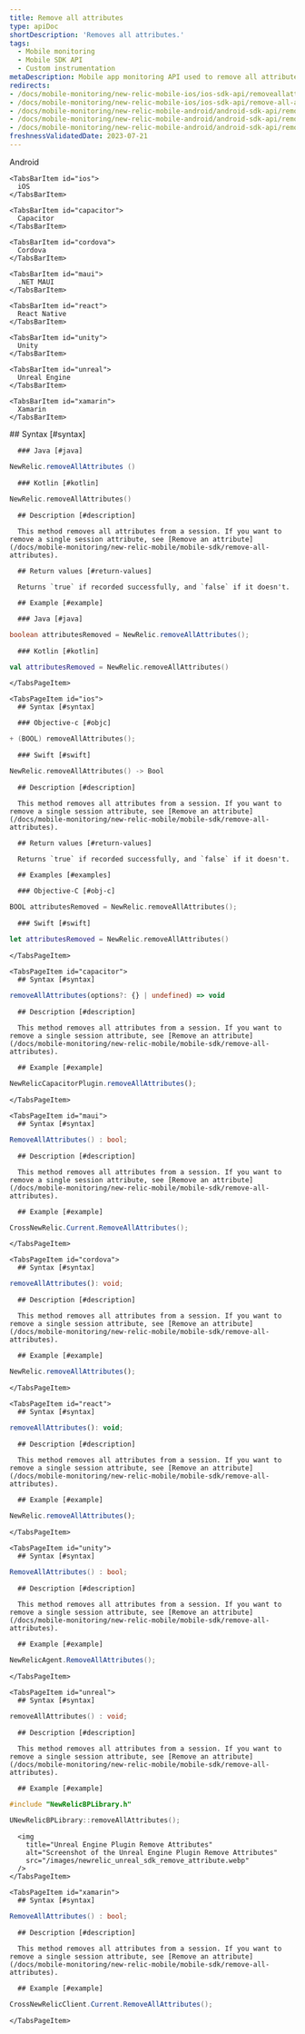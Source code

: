 ```yaml
---
title: Remove all attributes
type: apiDoc
shortDescription: 'Removes all attributes.'
tags:
  - Mobile monitoring
  - Mobile SDK API
  - Custom instrumentation
metaDescription: Mobile app monitoring API used to remove all attributes.
redirects:
- /docs/mobile-monitoring/new-relic-mobile-ios/ios-sdk-api/removeallattributes-ios-sdk-api
- /docs/mobile-monitoring/new-relic-mobile-ios/ios-sdk-api/remove-all-attributes
- /docs/mobile-monitoring/new-relic-mobile-android/android-sdk-api/removeallattributes-android-agent-api
- /docs/mobile-monitoring/new-relic-mobile-android/android-sdk-api/removeallattributes-android-sdk-api
- /docs/mobile-monitoring/new-relic-mobile-android/android-sdk-api/remove-all-attributes
freshnessValidatedDate: 2023-07-21
---
```


<Tabs>
  <TabsBar>
    <TabsBarItem id="android">
      Android
    </TabsBarItem>

    <TabsBarItem id="ios">
      iOS
    </TabsBarItem>

    <TabsBarItem id="capacitor">
      Capacitor
    </TabsBarItem>

    <TabsBarItem id="cordova">
      Cordova
    </TabsBarItem>

    <TabsBarItem id="maui">
      .NET MAUI
    </TabsBarItem>

    <TabsBarItem id="react">
      React Native
    </TabsBarItem>

    <TabsBarItem id="unity">
      Unity
    </TabsBarItem>

    <TabsBarItem id="unreal">
      Unreal Engine
    </TabsBarItem>

    <TabsBarItem id="xamarin">
      Xamarin
    </TabsBarItem>
  </TabsBar>

  <TabsPages>
    <TabsPageItem id="android">
      ## Syntax [#syntax]

      ### Java [#java]

```java
NewRelic.removeAllAttributes ()
```

      ### Kotlin [#kotlin]

```kotlin
NewRelic.removeAllAttributes()
```

      ## Description [#description]

      This method removes all attributes from a session. If you want to remove a single session attribute, see [Remove an attribute](/docs/mobile-monitoring/new-relic-mobile/mobile-sdk/remove-all-attributes).

      ## Return values [#return-values]

      Returns `true` if recorded successfully, and `false` if it doesn't.

      ## Example [#example]

      ### Java [#java]

```java
boolean attributesRemoved = NewRelic.removeAllAttributes();
```

      ### Kotlin [#kotlin]

```kotlin
val attributesRemoved = NewRelic.removeAllAttributes()
```
    </TabsPageItem>

    <TabsPageItem id="ios">
      ## Syntax [#syntax]

      ### Objective-c [#objc]

```objectivec
+ (BOOL) removeAllAttributes();
```

      ### Swift [#swift]

```swift
NewRelic.removeAllAttributes() -> Bool
```

      ## Description [#description]

      This method removes all attributes from a session. If you want to remove a single session attribute, see [Remove an attribute](/docs/mobile-monitoring/new-relic-mobile/mobile-sdk/remove-all-attributes).

      ## Return values [#return-values]

      Returns `true` if recorded successfully, and `false` if it doesn't.

      ## Examples [#examples]

      ### Objective-C [#obj-c]

```objectivec
BOOL attributesRemoved = NewRelic.removeAllAttributes();
```

      ### Swift [#swift]

```swift
let attributesRemoved = NewRelic.removeAllAttributes()
```
    </TabsPageItem>

    <TabsPageItem id="capacitor">
      ## Syntax [#syntax]

```typescript
removeAllAttributes(options?: {} | undefined) => void
```

      ## Description [#description]

      This method removes all attributes from a session. If you want to remove a single session attribute, see [Remove an attribute](/docs/mobile-monitoring/new-relic-mobile/mobile-sdk/remove-all-attributes).

      ## Example [#example]

```typescript
NewRelicCapacitorPlugin.removeAllAttributes();
```
    </TabsPageItem>

    <TabsPageItem id="maui">
      ## Syntax [#syntax]

```csharp
RemoveAllAttributes() : bool;
```

      ## Description [#description]

      This method removes all attributes from a session. If you want to remove a single session attribute, see [Remove an attribute](/docs/mobile-monitoring/new-relic-mobile/mobile-sdk/remove-all-attributes).

      ## Example [#example]

```csharp
CrossNewRelic.Current.RemoveAllAttributes();
```
    </TabsPageItem>

    <TabsPageItem id="cordova">
      ## Syntax [#syntax]

```typescript
removeAllAttributes(): void;
```

      ## Description [#description]

      This method removes all attributes from a session. If you want to remove a single session attribute, see [Remove an attribute](/docs/mobile-monitoring/new-relic-mobile/mobile-sdk/remove-all-attributes).

      ## Example [#example]

```js
NewRelic.removeAllAttributes();
```
    </TabsPageItem>

    <TabsPageItem id="react">
      ## Syntax [#syntax]

```js
removeAllAttributes(): void;
```

      ## Description [#description]

      This method removes all attributes from a session. If you want to remove a single session attribute, see [Remove an attribute](/docs/mobile-monitoring/new-relic-mobile/mobile-sdk/remove-all-attributes).

      ## Example [#example]

```js
NewRelic.removeAllAttributes();
```
    </TabsPageItem>

    <TabsPageItem id="unity">
      ## Syntax [#syntax]

```csharp
RemoveAllAttributes() : bool;
```

      ## Description [#description]

      This method removes all attributes from a session. If you want to remove a single session attribute, see [Remove an attribute](/docs/mobile-monitoring/new-relic-mobile/mobile-sdk/remove-all-attributes).

      ## Example [#example]

```csharp
NewRelicAgent.RemoveAllAttributes();
```
    </TabsPageItem>

    <TabsPageItem id="unreal">
      ## Syntax [#syntax]

```cpp
removeAllAttributes() : void;
```

      ## Description [#description]

      This method removes all attributes from a session. If you want to remove a single session attribute, see [Remove an attribute](/docs/mobile-monitoring/new-relic-mobile/mobile-sdk/remove-all-attributes).

      ## Example [#example]

```cpp
#include "NewRelicBPLibrary.h"

UNewRelicBPLibrary::removeAllAttributes();
```

      <img
        title="Unreal Engine Plugin Remove Attributes"
        alt="Screenshot of the Unreal Engine Plugin Remove Attributes"
        src="/images/newrelic_unreal_sdk_remove_attribute.webp"
      />
    </TabsPageItem>

    <TabsPageItem id="xamarin">
      ## Syntax [#syntax]

```csharp
RemoveAllAttributes() : bool;
```

      ## Description [#description]

      This method removes all attributes from a session. If you want to remove a single session attribute, see [Remove an attribute](/docs/mobile-monitoring/new-relic-mobile/mobile-sdk/remove-all-attributes).

      ## Example [#example]

```csharp
CrossNewRelicClient.Current.RemoveAllAttributes();
```
    </TabsPageItem>
  </TabsPages>
</Tabs>
